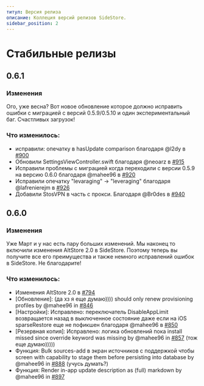 ```yaml
---
титул: Версия релиза
описание: Коллеция версий релизов SideStore.
sidebar_position: 2
---
```


# Стабильные релизы

## 0.6.1

### Изменения
Ого, уже весна? Вот новое обновление которое должно исправить ошибки с миграцией с версий 0.5.9/0.5.10 и один экспериментальный баг. Счастливых загрузок!

### Что изменилось:
- исправили: опечатку в hasUpdate comparison благодаря @l2dy в [#900](https://github.com/SideStore/SideStore/pull/900)
- Обновили SettingsViewController.swift благодаря @neoarz в [#915](https://github.com/SideStore/SideStore/pull/915)
- Исправили проблемы с миграцией когда переходили с версии 0.5.9 на версию 0.6.0 благодаря @mahee96 в [#920](https://github.com/SideStore/SideStore/pull/920)
- Исправили опечатку "levaraging" -> "leveraging" благодаря @lafrenierejm в [#926](https://github.com/SideStore/SideStore/pull/926)
- Добавили StosVPN в часть с прокси. Благодаря @Br0des в [#940](https://github.com/SideStore/SideStore/pull/940)


## 0.6.0

### Изменения
Уже Март и у нас есть пару больших изменений. Мы наконец то включили изменения AltStore 2.0 в SideStore. Поэтому теперь вы получите все его преимущества и также немного исправлений ошибок в SideStore. Не благодарите!

### Что изменилось:
- Изменения AltStore 2.0 в [#794](https://github.com/SideStore/SideStore/pull/794)
- [Обновление]: (да хз я еще думаю))))  should only renew provisioning profiles by @mahee96 in [#846](https://github.com/SideStore/SideStore/pull/846)
- [Настройки]: Исправлено: переключатель DisableAppLimit возвращается назад в выключенное состояние даже если на iOS sparseRestore еще не пофикшен благодаря @mahee96 в [#850](https://github.com/SideStore/SideStore/pull/850)
- [Резервная копия]: Исправлено: логика обновлений пока  install missed since override keyword was missing by @mahee96 in [#857](https://github.com/SideStore/SideStore/pull/857) (тож еще думаю)))))
- Функция: Bulk sources-add в экран источников с поддержкой чтобы  screen with capability to stage them before persisting into database by @mahee96 in [#888](https://github.com/SideStore/SideStore/pull/888) (учусь думать?)
- Функция: Render in-app update description as (full) markdown by @mahee96 in [#897](https://github.com/SideStore/SideStore/pull/897)
